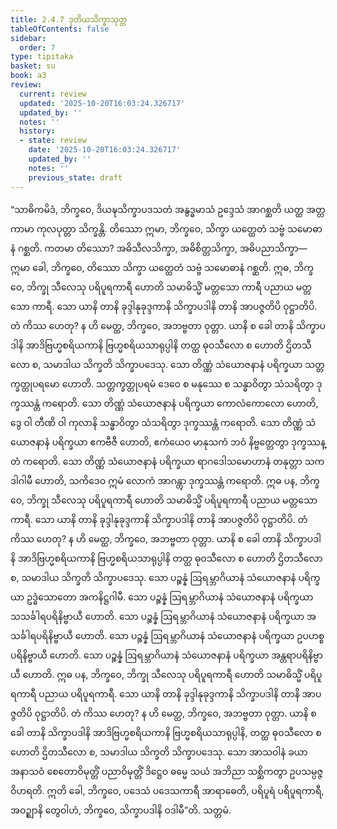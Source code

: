 ```yaml
---
title: 2.4.7 ဒုတိယသိက္ခာသုတ္တ
tableOfContents: false
sidebar:
  order: 7
type: tipitaka
basket: su
book: a3
review:
  current: review
  updated: '2025-10-20T16:03:24.326717'
  updated_by: ''
  notes: ''
  history:
  - state: review
    date: '2025-10-20T16:03:24.326717'
    updated_by: ''
    notes: ''
    previous_state: draft
---
```



<DynamicBreadcrumb />


<ReviewStatus review={frontmatter.review} showDetails={true} />

<HypothesisAnnotation frontmatter={frontmatter} />

<Division number="88" book="a3" e="ch" v="15" p="234">

<Paragraph number="752" book="a3">
“သာဓိကမိဒံ, ဘိက္ခဝေ, ဒိယဍ္ဎသိက္ခာပဒသတံ အနွဒ္ဓမာသံ ဥဒ္ဒေသံ အာဂစ္ဆတိ ယတ္ထ အတ္တကာမာ ကုလပုတ္တာ သိက္ခန္တိ. တိဿော ဣမာ, ဘိက္ခဝေ, သိက္ခာ ယတ္ထေတံ သဗ္ဗံ သမောဓာနံ ဂစ္ဆတိ. ကတမာ တိဿော? အဓိသီလသိက္ခာ, အဓိစိတ္တသိက္ခာ, အဓိပညာသိက္ခာ—  ဣမာ ခေါ, ဘိက္ခဝေ, တိဿော သိက္ခာ ယတ္ထေတံ သဗ္ဗံ သမောဓာနံ ဂစ္ဆတိ.
</Paragraph>

<Paragraph number="753" book="a3">
ဣဓ, ဘိက္ခဝေ, ဘိက္ခု သီလေသု ပရိပူရကာရီ ဟောတိ သမာဓိသ္မိံ မတ္တသော ကာရီ ပညာယ မတ္တသော ကာရီ. သော ယာနိ တာနိ ခုဒ္ဒါနုခုဒ္ဒကာနိ သိက္ခာပဒါနိ တာနိ အာပဇ္ဇတိပိ ဝုဋ္ဌာတိပိ. တံ ကိဿ ဟေတု? န ဟိ မေတ္ထ, ဘိက္ခဝေ, အဘဗ္ဗတာ ဝုတ္တာ. ယာနိ စ ခေါ တာနိ သိက္ခာပဒါနိ အာဒိဗြဟ္မစရိယကာနိ ဗြဟ္မစရိယသာရုပ္ပါနိ တတ္ထ ဓုဝသီလော စ ဟောတိ ဌိတသီလော စ, သမာဒါယ သိက္ခတိ သိက္ခာပဒေသု. သော တိဏ္ဏံ သံယောဇနာနံ ပရိက္ခယာ သတ္တက္ခတ္တုပရမော ဟောတိ. သတ္တက္ခတ္တုပရမံ ဒေဝေ စ မနုဿေ စ သန္ဓာဝိတွာ သံသရိတွာ ဒုက္ခဿန္တံ ကရောတိ. သော တိဏ္ဏံ သံယောဇနာနံ ပရိက္ခယာ ကောလံကောလော ဟောတိ, ဒွေ ဝါ တီဏိ ဝါ ကုလာနိ သန္ဓာဝိတွာ သံသရိတွာ ဒုက္ခဿန္တံ ကရောတိ. သော တိဏ္ဏံ သံယောဇနာနံ ပရိက္ခယာ ဧကဗီဇီ ဟောတိ, ဧကံယေဝ မာနုသကံ ဘဝံ နိဗ္ဗတ္တေတွာ ဒုက္ခဿန္တံ ကရောတိ. သော တိဏ္ဏံ သံယောဇနာနံ ပရိက္ခယာ ရာဂဒေါသမောဟာနံ တနုတ္တာ သကဒါဂါမီ ဟောတိ, သကိဒေဝ ဣမံ လောကံ အာဂန္တွာ ဒုက္ခဿန္တံ ကရောတိ.
</Paragraph>

<Paragraph number="754" book="a3">
ဣဓ ပန, ဘိက္ခဝေ, ဘိက္ခု သီလေသု ပရိပူရကာရီ ဟောတိ သမာဓိသ္မိံ ပရိပူရကာရီ ပညာယ မတ္တသော ကာရီ. သော ယာနိ တာနိ ခုဒ္ဒါနုခုဒ္ဒကာနိ သိက္ခာပဒါနိ တာနိ အာပဇ္ဇတိပိ ဝုဋ္ဌာတိပိ. တံ ကိဿ ဟေတု? န ဟိ မေတ္ထ, ဘိက္ခဝေ, အဘဗ္ဗတာ ဝုတ္တာ. ယာနိ စ ခေါ တာနိ သိက္ခာပဒါနိ အာဒိဗြဟ္မစရိယကာနိ ဗြဟ္မစရိယသာရုပ္ပါနိ တတ္ထ ဓုဝသီလော စ ဟောတိ ဌိတသီလော စ, သမာဒါယ သိက္ခတိ သိက္ခာပဒေသု. သော ပဉ္စန္နံ ဩရမ္ဘာဂိယာနံ သံယောဇနာနံ ပရိက္ခယာ ဥဒ္ဓံသောတော အကနိဋ္ဌဂါမီ. သော ပဉ္စန္နံ ဩရမ္ဘာဂိယာနံ သံယောဇနာနံ ပရိက္ခယာ သသင်္ခါရပရိနိဗ္ဗာယီ ဟောတိ. သော ပဉ္စန္နံ ဩရမ္ဘာဂိယာနံ သံယောဇနာနံ ပရိက္ခယာ အသင်္ခါရပရိနိဗ္ဗာယီ ဟောတိ. သော ပဉ္စန္နံ ဩရမ္ဘာဂိယာနံ သံယောဇနာနံ ပရိက္ခယာ ဥပဟစ္စပရိနိဗ္ဗာယီ ဟောတိ. သော ပဉ္စန္နံ ဩရမ္ဘာဂိယာနံ သံယောဇနာနံ ပရိက္ခယာ အန္တရာပရိနိဗ္ဗာယီ ဟောတိ.
</Paragraph>

<Paragraph number="755" book="a3">
ဣဓ ပန, ဘိက္ခဝေ, ဘိက္ခု သီလေသု ပရိပူရကာရီ ဟောတိ သမာဓိသ္မိံ ပရိပူရကာရီ ပညာယ ပရိပူရကာရီ. သော ယာနိ တာနိ ခုဒ္ဒါနုခုဒ္ဒကာနိ သိက္ခာပဒါနိ တာနိ အာပဇ္ဇတိပိ ဝုဋ္ဌာတိပိ. တံ ကိဿ ဟေတု? န ဟိ မေတ္ထ, ဘိက္ခဝေ, အဘဗ္ဗတာ ဝုတ္တာ. ယာနိ စ ခေါ တာနိ သိက္ခာပဒါနိ အာဒိဗြဟ္မစရိယကာနိ ဗြဟ္မစရိယသာရုပ္ပါနိ, တတ္ထ ဓုဝသီလော စ ဟောတိ ဌိတသီလော စ, သမာဒါယ သိက္ခတိ သိက္ခာပဒေသု. သော အာသဝါနံ ခယာ အနာသဝံ စေတောဝိမုတ္တိံ ပညာဝိမုတ္တိံ ဒိဋ္ဌေဝ ဓမ္မေ သယံ အဘိညာ သစ္ဆိကတွာ ဥပသမ္ပဇ္ဇ ဝိဟရတိ.
</Paragraph>

<Paragraph number="756" book="a3">
ဣတိ ခေါ, ဘိက္ခဝေ, ပဒေသံ ပဒေသကာရီ အာရာဓေတိ, ပရိပူရံ ပရိပူရကာရီ, အဝဉ္ဈာနိ တွေဝါဟံ, ဘိက္ခဝေ, သိက္ခာပဒါနိ ဝဒါမီ”တိ.

</Paragraph>
</Division>

<Paragraph number="757" type="center" book="a3">
သတ္တမံ.
</Paragraph>